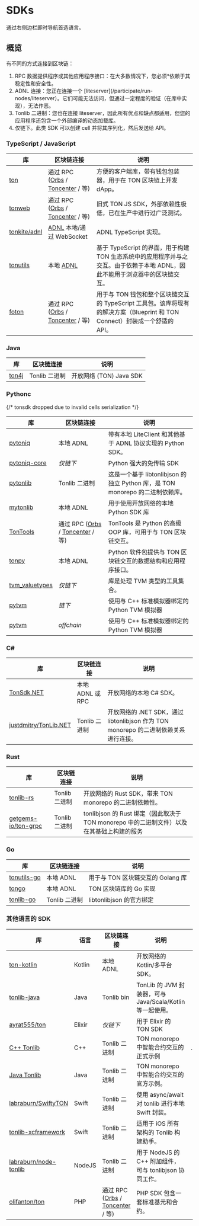 # SDKs

通过右侧边栏即时导航首选语言。

## 概览

有不同的方式连接到区块链：

1. RPC 数据提供程序或其他应用程序接口：在大多数情况下，您必须\*依赖于其稳定性和安全性。
2. ADNL 连接：您正在连接一个 [liteserver](/participate/run-nodes/liteserver）。它们可能无法访问，但通过一定程度的验证（在库中实现），无法作恶。
3. Tonlib 二进制：您也在连接 liteserver，因此所有优点和缺点都适用，但您的应用程序还包含一个外部编译的动态加载库。
4. 仅链下。此类 SDK 可以创建 cell 并将其序列化，然后发送给 API。

### TypeScript / JavaScript

| 库                                               | 区块链连接                                                                                                                 | 说明                                                                                  |
| ----------------------------------------------- | --------------------------------------------------------------------------------------------------------------------- | ----------------------------------------------------------------------------------- |
| [ton](https://github.com/ton-org/ton)           | 通过 RPC ([Orbs](https://www.orbs.com/ton-access/) / [Toncenter](https://toncenter.com/api/v2/) / 等)                    | 方便的客户端库，带有钱包包装器，用于在 TON 区块链上开发 dApp。                                                |
| [tonweb](https://github.com/toncenter/tonweb)   | 通过 RPC ([Orbs](https://www.orbs.com/ton-access/) / [Toncenter](https://toncenter.com/api/v2/) / 等)                    | 旧式 TON JS SDK，外部依赖性极低，已在生产中进行过广泛测试。                                                 |
| [tonkite/adnl](https://github.com/tonkite/adnl) | [ADNL](/develop/network/adnl-tcp) 本地/通过 WebSocket                                                                     | ADNL TypeScript 实现。                                                                 |
| [tonutils](https://github.com/thekiba/tonutils) | 本地 [ADNL](/develop/network/adnl-tcp)                                                                                  | 基于 TypeScript 的界面，用于构建 TON 生态系统中的应用程序并与之交互。由于依赖于本地 ADNL，因此不能用于浏览器中的区块链交互。           |
| [foton](https://foton.sh/)                      | 通过 RPC ([Orbs](https://www.orbs.com/ton-access/) / [Toncenter](https://toncenter.com/api/v2/) / 等)                    | 用于与 TON 钱包和整个区块链交互的 TypeScript 工具包。该库将现有的解决方案（Blueprint 和 TON Connect）封装成一个舒适的 API。 |

### Java

| 库                                          | 区块链连接      | 说明                                     |
| ------------------------------------------ | ---------- | -------------------------------------- |
| [ton4j](https://github.com/neodix42/ton4j) | Tonlib 二进制 | 开放网络 (TON) Java SDK                    |

### Pythonc

{/* tonsdk dropped due to invalid cells serialization */}

| 库                                                             | 区块链连接                                                                                                                 | 说明                                                        |
| ------------------------------------------------------------- | --------------------------------------------------------------------------------------------------------------------- | --------------------------------------------------------- |
| [pytoniq](https://github.com/yungwine/pytoniq)                | 本地 ADNL                                                                                                               | 带有本地 LiteClient 和其他基于 ADNL 协议实现的 Python SDK。              |
| [pytoniq-core](https://github.com/yungwine/pytoniq-core)      | _仅链下_                                                                                                                 | Python 强大的免传输 SDK                                         |
| [pytonlib](https://github.com/toncenter/pytonlib)             | Tonlib 二进制                                                                                                            | 这是一个基于 libtonlibjson 的独立 Python 库，是 TON monorepo 的二进制依赖库。 |
| [mytonlib](https://github.com/igroman787/mytonlib)            | 本地 ADNL                                                                                                               | 用于使用开放网络的本地 Python SDK 库                                  |
| [TonTools](https://github.com/yungwine/TonTools)              | 通过 RPC ([Orbs](https://www.orbs.com/ton-access/) / [Toncenter](https://toncenter.com/api/v2/) / 等)                    | TonTools 是 Python 的高级 OOP 库，可用于与 TON 区块链交互。               |
| [tonpy](https://github.com/disintar/tonpy)                    | 本地 ADNL                                                                                                               | Python 软件包提供与 TON 区块链交互的数据结构和应用程序接口。                      |
| [tvm_valuetypes](https://github.com/toncenter/tvm_valuetypes) | _仅链下_                                                                                                                 | 库是处理 TVM 类型的工具集合。                                         |
| [pytvm](https://github.com/yungwine/pytvm)                    | _链下_                                                                                                                  | 使用与 C++ 标准模拟器绑定的 Python TVM 模拟器                           |
| [pytvm](https://github.com/yungwine/pytvm)                    | _offchain_                                                                                                            | 使用与 C++ 标准模拟器绑定的 Python TVM 模拟器                           |

### C#

| 库                                                                 | 区块链连接         | 说明                                                            |
| ----------------------------------------------------------------- | ------------- | ------------------------------------------------------------- |
| [TonSdk.NET](https://github.com/continuation-team/TonSdk.NET)     | 本地 ADNL 或 RPC | 开放网络的本地 C# SDK。                                               |
| [justdmitry/TonLib.NET](https://github.com/justdmitry/TonLib.NET) | Tonlib 二进制    | 开放网络的 .NET SDK，通过 libtonlibjson 作为 TON monorepo 的二进制依赖关系进行连接。 |

### Rust

| 库                                                             | 区块链连接      | 说明                                                           |
| ------------------------------------------------------------- | ---------- | ------------------------------------------------------------ |
| [tonlib-rs](https://github.com/ston-fi/tonlib-rs)             | Tonlib 二进制 | 开放网络的 Rust SDK，带来 TON monorepo 的二进制依赖性。                      |
| [getgems-io/ton-grpc](https://github.com/getgems-io/ton-grpc) | Tonlib 二进制 | tonlibjson 的 Rust 绑定（因此取决于 TON monorepo 中的二进制文件）以及在其基础上构建的服务 |

### Go

| 库                                                        | 区块链连接      | 说明                      |
| -------------------------------------------------------- | ---------- | ----------------------- |
| [tonutils-go](https://github.com/xssnick/tonutils-go)    | 本地 ADNL    | 用于与 TON 区块链交互的 Golang 库 |
| [tongo](https://github.com/tonkeeper/tongo)              | 本地 ADNL    | TON 区块链库的 Go 实现         |
| [tonlib-go](https://github.com/ton-blockchain/tonlib-go) | Tonlib 二进制 | libtonlibjson 的官方绑定     |

### 其他语言的 SDK

| 库                                                                           | 语言     | 区块链连接                                                                                              | 说明                                           |   |
| --------------------------------------------------------------------------- | ------ | -------------------------------------------------------------------------------------------------- | -------------------------------------------- | - |
| [ton-kotlin](https://github.com/ton-community/ton-kotlin)                   | Kotlin | 本地 ADNL                                                                                            | 开放网络的 Kotlin/多平台 SDK。                        |   |
| [tonlib-java](https://github.com/ton-blockchain/tonlib-java)                | Java   | Tonlib bin	                                                                                        | TonLib 的 JVM 封装器，可与 Java/Scala/Kotlin 等一起使用。 |   |
| [ayrat555/ton](https://github.com/ayrat555/ton)                             | Elixir | _仅链下_                                                                                              | 用于 Elixir 的 TON SDK                          |   |
| [C++ Tonlib](https://github.com/ton-blockchain/ton/tree/master/example/cpp) | C++    | Tonlib 二进制                                                                                         | TON monorepo 中智能合约交互的正式示例                    | . |
| [Java Tonlib](https://github.com/ton-blockchain/tonlib-java)                | Java   | Tonlib 二进制                                                                                         | TON monorepo 中智能合约交互的官方示例。                   |   |
| [labraburn/SwiftyTON](https://github.com/labraburn/SwiftyTON)               | Swift  | Tonlib 二进制                                                                                         | 使用 async/await 对 tonlib 进行本地 Swift 封装。       |   |
| [tonlib-xcframework](https://github.com/labraburn/tonlib-xcframework)       | Swift  | Tonlib 二进制                                                                                         | 适用于 iOS 所有架构的 Tonlib 构建助手。                   |   |
| [labraburn/node-tonlib](https://github.com/labraburn/node-tonlib)           | NodeJS | Tonlib 二进制                                                                                         | 用于 NodeJS 的 C++ 附加组件，可与 tonlibjson 协同工作。     |   |
| [olifanton/ton](https://github.com/olifanton/ton)                           | PHP    | 通过 RPC ([Orbs](https://www.orbs.com/ton-access/) / [Toncenter](https://toncenter.com/api/v2/) / 等) | PHP SDK 包含一套标准基元和合约。                         |   |
